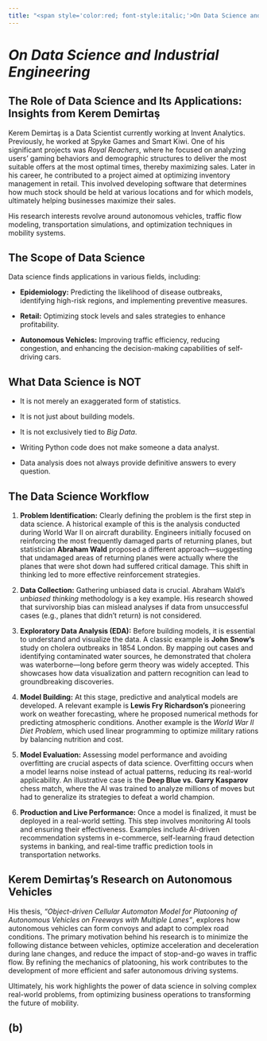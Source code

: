 ```yaml
---
title: "<span style='color:red; font-style:italic;'>On Data Science and Industrial Engineering</span>"
---
```


# ***On Data Science and Industrial Engineering***

## **The Role of Data Science and Its Applications: Insights from Kerem Demirtaş**

Kerem Demirtaş is a Data Scientist currently working at Invent Analytics. Previously, he worked at Spyke Games and Smart Kiwi. One of his significant projects was *Royal Reachers*, where he focused on analyzing users' gaming behaviors and demographic structures to deliver the most suitable offers at the most optimal times, thereby maximizing sales. Later in his career, he contributed to a project aimed at optimizing inventory management in retail. This involved developing software that determines how much stock should be held at various locations and for which models, ultimately helping businesses maximize their sales.

His research interests revolve around autonomous vehicles, traffic flow modeling, transportation simulations, and optimization techniques in mobility systems.

## **The Scope of Data Science**

Data science finds applications in various fields, including:

-   **Epidemiology:** Predicting the likelihood of disease outbreaks, identifying high-risk regions, and implementing preventive measures.

-   **Retail:** Optimizing stock levels and sales strategies to enhance profitability.

-   **Autonomous Vehicles:** Improving traffic efficiency, reducing congestion, and enhancing the decision-making capabilities of self-driving cars.

## **What Data Science is NOT** 

-   It is not merely an exaggerated form of statistics.

-   It is not just about building models.

-   It is not exclusively tied to *Big Data*.

-   Writing Python code does not make someone a data analyst.

-   Data analysis does not always provide definitive answers to every question.

## **The Data Science Workflow**

1.   **Problem Identification:** Clearly defining the problem is the first step in data science. A historical example of this is the analysis conducted during World War II on aircraft durability. Engineers initially focused on reinforcing the most frequently damaged parts of returning planes, but statistician **Abraham Wald** proposed a different approach—suggesting that undamaged areas of returning planes were actually where the planes that were shot down had suffered critical damage. This shift in thinking led to more effective reinforcement strategies.

2.   **Data Collection:** Gathering unbiased data is crucial. Abraham Wald’s *unbiased thinking* methodology is a key example. His research showed that survivorship bias can mislead analyses if data from unsuccessful cases (e.g., planes that didn’t return) is not considered.

3.   **Exploratory Data Analysis (EDA):** Before building models, it is essential to understand and visualize the data. A classic example is **John Snow’s** study on cholera outbreaks in 1854 London. By mapping out cases and identifying contaminated water sources, he demonstrated that cholera was waterborne—long before germ theory was widely accepted. This showcases how data visualization and pattern recognition can lead to groundbreaking discoveries.

4.   **Model Building:** At this stage, predictive and analytical models are developed. A relevant example is **Lewis Fry Richardson’s** pioneering work on weather forecasting, where he proposed numerical methods for predicting atmospheric conditions. Another example is the *World War II Diet Problem*, which used linear programming to optimize military rations by balancing nutrition and cost.

5.  **Model Evaluation:** Assessing model performance and avoiding overfitting are crucial aspects of data science. Overfitting occurs when a model learns noise instead of actual patterns, reducing its real-world applicability. An illustrative case is the **Deep Blue vs. Garry Kasparov** chess match, where the AI was trained to analyze millions of moves but had to generalize its strategies to defeat a world champion.

6.  **Production and Live Performance:** Once a model is finalized, it must be deployed in a real-world setting. This step involves monitoring AI tools and ensuring their effectiveness. Examples include AI-driven recommendation systems in e-commerce, self-learning fraud detection systems in banking, and real-time traffic prediction tools in transportation networks.

## **Kerem Demirtaş’s Research on Autonomous Vehicles**

His thesis, *"Object-driven Cellular Automaton Model for Platooning of Autonomous Vehicles on Freeways with Multiple Lanes"*, explores how autonomous vehicles can form convoys and adapt to complex road conditions. The primary motivation behind his research is to minimize the following distance between vehicles, optimize acceleration and deceleration during lane changes, and reduce the impact of stop-and-go waves in traffic flow. By refining the mechanics of platooning, his work contributes to the development of more efficient and safer autonomous driving systems.

Ultimately, his work highlights the power of data science in solving complex real-world problems, from optimizing business operations to transforming the future of mobility.

## (b)
